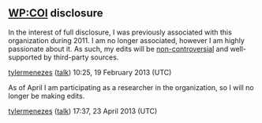 <article id="38571616" title=Talk:StudentRND>
	<talkpage id="38571616" title="Talk:StudentRND">
== [[WP:COI]] disclosure ==

In the interest of full disclosure, I was previously associated with this organization during 2011. I am no longer associated, however I am highly passionate about it. As such, my edits will be [[WP:COI#Non-controversial_edits|non-controversial]] and well-supported by third-party sources.

[[User:Tylermenezes|tylermenezes]] ([[User talk:Tylermenezes|talk]]) 10:25, 19 February 2013 (UTC)

As of April I am participating as a researcher in the organization, so I will no longer be making edits.

[[User:Tylermenezes|tylermenezes]] ([[User talk:Tylermenezes|talk]]) 17:37, 23 April 2013 (UTC)
	</talkpage>
</article>